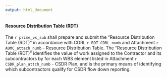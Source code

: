 ```yaml
---
output: html_document
---
```

#### Resource Distribution Table (RDT)
The `r prime_vs_sub` shall prepare and submit the "Resource Distribution Table (RDT)" in accordance with CDRL `r RDT_CDRL_numb` and Attachment `r AUMC_attach_numb` - Resource Distribution Table. The "Resource Distribution Table (RDT)" identifies the value of work assigned to the Contractor and its subcontractors by for each WBS element listed in Attachment `r CSDR_plan_attch_numb` - CSDR Plan, and is the primary means of identifying which subcontractors qualify for CSDR flow down reporting.  
